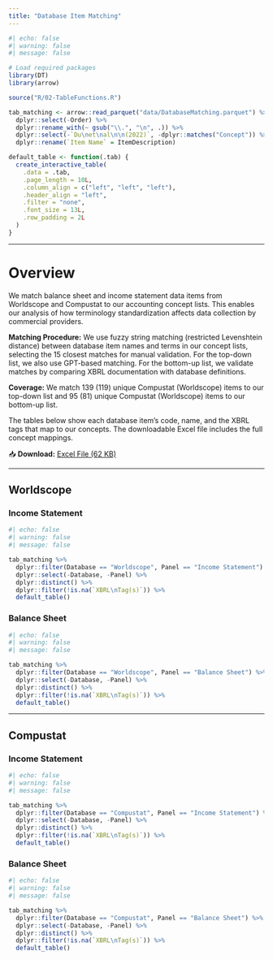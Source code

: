 ```yaml
---
title: "Database Item Matching"
---
```

```r
#| echo: false
#| warning: false
#| message: false

# Load required packages
library(DT)
library(arrow)

source("R/02-TableFunctions.R")

tab_matching <- arrow::read_parquet("data/DatabaseMatching.parquet") %>%
  dplyr::select(-Order) %>%
  dplyr::rename_with(~ gsub("\\.", "\n", .)) %>%
  dplyr::select(-`Du\net\nal\n\n(2022)`, -dplyr::matches("Concept")) %>%
  dplyr::rename(`Item Name` = ItemDescription)

default_table <- function(.tab) {
  create_interactive_table(
    .data = .tab,
    .page_length = 10L,
    .column_align = c("left", "left", "left"),
    .header_align = "left",
    .filter = "none",
    .font_size = 13L,
    .row_padding = 2L
  )
}
```

------------------------------------------------------------------------

# Overview

We match balance sheet and income statement data items from Worldscope and Compustat to our accounting concept lists. This enables our analysis of how terminology standardization affects data collection by commercial providers.

**Matching Procedure:** We use fuzzy string matching (restricted Levenshtein distance) between database item names and terms in our concept lists, selecting the 15 closest matches for manual validation. For the top-down list, we also use GPT-based matching. For the bottom-up list, we validate matches by comparing XBRL documentation with database definitions.

**Coverage:** We match 139 (119) unique Compustat (Worldscope) items to our top-down list and 95 (81) unique Compustat (Worldscope) items to our bottom-up list.

The tables below show each database item's code, name, and the XBRL tags that map to our concepts. The downloadable Excel file includes the full concept mappings.

📥 **Download:** [Excel File (62 KB)](downloads/DatabaseConceptMatching.xlsx)

------------------------------------------------------------------------

## Worldscope

::: panel-tabset

### Income Statement
```r
#| echo: false
#| warning: false
#| message: false

tab_matching %>%
  dplyr::filter(Database == "Worldscope", Panel == "Income Statement") %>%
  dplyr::select(-Database, -Panel) %>%
  dplyr::distinct() %>%
  dplyr::filter(!is.na(`XBRL\nTag(s)`)) %>%
  default_table()
```

### Balance Sheet
```r
#| echo: false
#| warning: false
#| message: false

tab_matching %>%
  dplyr::filter(Database == "Worldscope", Panel == "Balance Sheet") %>%
  dplyr::select(-Database, -Panel) %>%
  dplyr::distinct() %>%
  dplyr::filter(!is.na(`XBRL\nTag(s)`)) %>%
  default_table()
```
:::

------------------------------------------------------------------------

## Compustat

::: panel-tabset
### Income Statement
```r
#| echo: false
#| warning: false
#| message: false

tab_matching %>%
  dplyr::filter(Database == "Compustat", Panel == "Income Statement") %>%
  dplyr::select(-Database, -Panel) %>%
  dplyr::distinct() %>%
  dplyr::filter(!is.na(`XBRL\nTag(s)`)) %>%
  default_table()
```

### Balance Sheet
```r
#| echo: false
#| warning: false
#| message: false

tab_matching %>%
  dplyr::filter(Database == "Compustat", Panel == "Balance Sheet") %>%
  dplyr::select(-Database, -Panel) %>%
  dplyr::distinct() %>%
  dplyr::filter(!is.na(`XBRL\nTag(s)`)) %>%
  default_table()
```
:::
